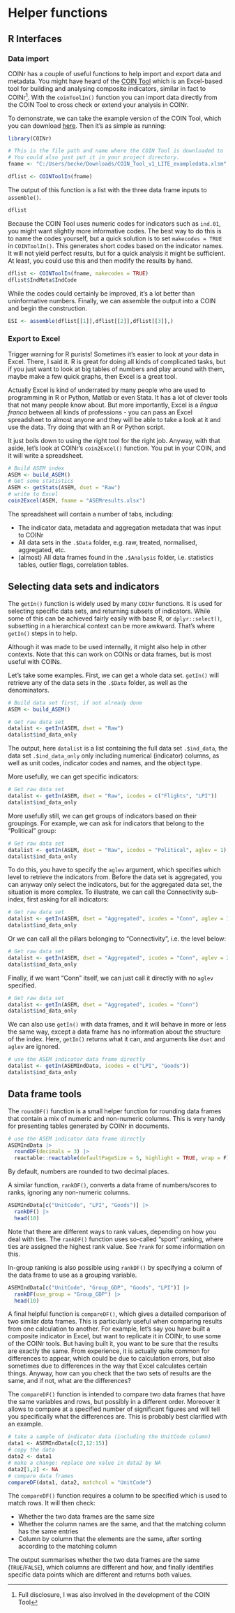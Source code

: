 # Helper functions

## R Interfaces

### Data import

COINr has a couple of useful functions to help import and export data and metadata. You might have heard of the [COIN Tool](https://knowledge4policy.ec.europa.eu/composite-indicators/coin-tool_en) which is an Excel-based tool for building and analysing composite indicators, similar in fact to COINr^[Full disclosure, I was also involved in the development of the COIN Tool]. With the `coinToolIn()` function you can import data directly from the COIN Tool to cross check or extend your analysis in COINr.

To demonstrate, we can take the example version of the COIN Tool, which you can download [here](https://composite-indicators.jrc.ec.europa.eu/sites/default/files/COIN_Tool_v1_LITE_exampledata.xlsm). Then it's as simple as running:

```r
library(COINr)

# This is the file path and name where the COIN Tool is downloaded to
# You could also just put it in your project directory.
fname <- "C:/Users/becke/Downloads/COIN_Tool_v1_LITE_exampledata.xlsm"

dflist <- COINToolIn(fname)
```

The output of this function is a list with the three data frame inputs to `assemble()`.

```r
dflist
```

Because the COIN Tool uses numeric codes for indicators such as `ind.01`, you might want slightly more informative codes. The best way to do this is to name the codes yourself, but a quick solution is to set `makecodes = TRUE` in `COINToolIn()`. This generates short codes based on the indicator names. It will not yield perfect results, but for a quick analysis it might be sufficient. At least, you could use this and then modify the results by hand.

```r
dflist <- COINToolIn(fname, makecodes = TRUE)
dflist$IndMeta$IndCode
```

While the codes could certainly be improved, it's a lot better than uninformative numbers. Finally, we can assemble the output into a COIN and begin the construction.

```r
ESI <- assemble(dflist[[1]],dflist[[2]],dflist[[3]],)
```

### Export to Excel

Trigger warning for R purists! Sometimes it's easier to look at your data in Excel. There, I said it. R is great for doing all kinds of complicated tasks, but if you just want to look at big tables of numbers and play around with them, maybe make a few quick graphs, then Excel is a great tool.

Actually Excel is kind of underrated by many people who are used to programming in R or Python, Matlab or even Stata. It has a lot of clever tools that not many people know about. But more importantly, Excel is a *lingua franca* between all kinds of professions - you can pass an Excel spreadsheet to almost anyone and they will be able to take a look at it and use the data. Try doing that with an R or Python script.

It just boils down to using the right tool for the right job. Anyway, with that aside, let's look at COINr's `coin2Excel()` function. You put in your COIN, and it will write a spreadsheet.

```r
# Build ASEM index
ASEM <- build_ASEM()
# Get some statistics
ASEM <- getStats(ASEM, dset = "Raw")
# write to Excel
coin2Excel(ASEM, fname = "ASEMresults.xlsx")
```

The spreadsheet will contain a number of tabs, including:

* The indicator data, metadata and aggregation metadata that was input to COINr
* All data sets in the `.$Data` folder, e.g. raw, treated, normalised, aggregated, etc.
* (almost) All data frames found in the `.$Analysis` folder, i.e. statistics tables, outlier flags, correlation tables.

## Selecting data sets and indicators

The `getIn()` function is widely used by many `COINr` functions. It is used for selecting specific data sets, and returning subsets of indicators. While some of this can be achieved fairly easily with base R, or `dplyr::select()`, subsetting in a hierarchical context can be more awkward. That's where `getIn()` steps in to help.

Although it was made to be used internally, it might also help in other contexts. Note that this can work on COINs or data frames, but is most useful with COINs.

Let's take some examples. First, we can get a whole data set. `getIn()` will retrieve any of the data sets in the `.$Data` folder, as well as the denominators.

```r
# Build data set first, if not already done
ASEM <- build_ASEM()

# Get raw data set
datalist <- getIn(ASEM, dset = "Raw")
datalist$ind_data_only
```

The output, here `datalist` is a list containing the full data set `.$ind_data`, the data set `.$ind_data_only` only including numerical (indicator) columns, as well as unit codes, indicator codes and names, and the object type.

More usefully, we can get specific indicators:

```r
# Get raw data set
datalist <- getIn(ASEM, dset = "Raw", icodes = c("Flights", "LPI"))
datalist$ind_data_only
```
More usefully still, we can get groups of indicators based on their groupings. For example, we can ask for indicators that belong to the "Political" group:

```r
# Get raw data set
datalist <- getIn(ASEM, dset = "Raw", icodes = "Political", aglev = 1)
datalist$ind_data_only
```

To do this, you have to specify the `aglev` argument, which specifies which level to retrieve the indicators from. Before the data set is aggregated, you can anyway only select the indicators, but for the aggregated data set, the situation is more complex. To illustrate, we can call the Connectivity sub-index, first asking for all indicators:

```r
# Get raw data set
datalist <- getIn(ASEM, dset = "Aggregated", icodes = "Conn", aglev = 1)
datalist$ind_data_only
```
Or we can call all the pillars belonging to "Connectivity", i.e. the level below:

```r
# Get raw data set
datalist <- getIn(ASEM, dset = "Aggregated", icodes = "Conn", aglev = 2)
datalist$ind_data_only
```

Finally, if we want "Conn" itself, we can just call it directly with no `aglev` specified.

```r
# Get raw data set
datalist <- getIn(ASEM, dset = "Aggregated", icodes = "Conn")
datalist$ind_data_only
```

We can also use `getIn()` with data frames, and it will behave in more or less the same way, except a data frame has no information about the structure of the index. Here, `getIn()` returns what it can, and arguments like `dset` and `aglev` are ignored.

```r
# use the ASEM indicator data frame directly
datalist <- getIn(ASEMIndData, icodes = c("LPI", "Goods"))
datalist$ind_data_only
```

## Data frame tools

The `roundDF()` function is a small helper function for rounding data frames that contain a mix of numeric and non-numeric columns. This is very handy for presenting tables generated by COINr in documents.

```r
# use the ASEM indicator data frame directly
ASEMIndData |>
  roundDF(decimals = 3) |>
  reactable::reactable(defaultPageSize = 5, highlight = TRUE, wrap = F)
```

By default, numbers are rounded to two decimal places.

A similar function, `rankDF()`, converts a data frame of numbers/scores to ranks, ignoring any non-numeric columns.

```r
ASEMIndData[c("UnitCode", "LPI", "Goods")] |>
  rankDF() |>
  head(10)
```

Note that there are different ways to rank values, depending on how you deal with ties. The `rankDF()` function uses so-called "sport" ranking, where ties are assigned the highest rank value. See `?rank` for some information on this.

In-group ranking is also possible using `rankDF()` by specifying a column of the data frame to use as a grouping variable.

```r
ASEMIndData[c("UnitCode", "Group_GDP", "Goods", "LPI")] |>
  rankDF(use_group = "Group_GDP") |>
  head(10)
```

A final helpful function is `compareDF()`, which gives a detailed comparison of two similar data frames. This is particularly useful when comparing results from one calculation to another. For example, let's say you have built a composite indicator in Excel, but want to replicate it in COINr, to use some of the COINr tools. But having built it, you want to be sure that the results are exactly the same. From experience, it is actually quite common for differences to appear, which could be due to calculation errors, but also sometimes due to differences in the way that Excel calculates certain things. Anyway, how can you check that the two sets of results are the same, and if not, what are the differences?

The `compareDF()` function is intended to compare two data frames that have the same variables and rows, but possibly in a different order. Moreover it allows to compare at a specified number of significant figures and will tell you specifically what the differences are. This is probably best clarified with an example.

```r
# take a sample of indicator data (including the UnitCode column)
data1 <- ASEMIndData[c(2,12:15)]
# copy the data
data2 <- data1
# make a change: replace one value in data2 by NA
data2[1,2] <- NA
# compare data frames
compareDF(data1, data2, matchcol = "UnitCode")
```

The `compareDF()` function requires a column to be specified which is used to match rows. It will then check:

* Whether the two data frames are the same size
* Whether the column names are the same, and that the matching column has the same entries
* Column by column that the elements are the same, after sorting according to the matching column

The output summarises whether the two data frames are the same (`TRUE`/`FALSE`), which columns are different and how, and finally identifies specific data points which are different and returns both values.
